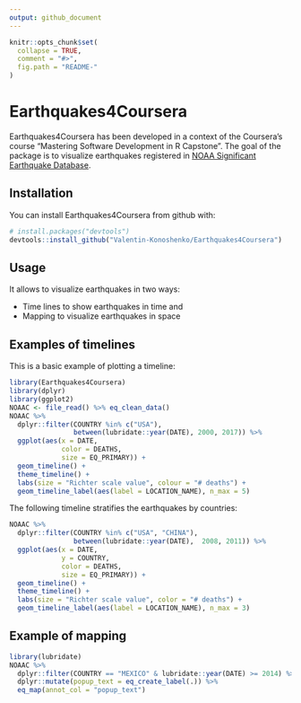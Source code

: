 ```yaml
---
output: github_document
---
```


<!-- README.md is generated from README.Rmd. Please edit that file -->

```r
knitr::opts_chunk$set(
  collapse = TRUE,
  comment = "#>",
  fig.path = "README-"
)
```

# Earthquakes4Coursera

Earthquakes4Coursera has been developed in a context of the Coursera's course "Mastering Software Development in R Capstone". The goal of the package is to  visualize earthquakes registered in [NOAA Significant Earthquake Database](https://www.ngdc.noaa.gov/nndc/struts/form?t=101650&s=1&d=1). 


## Installation

You can install Earthquakes4Coursera from github with:

```r
# install.packages("devtools")
devtools::install_github("Valentin-Konoshenko/Earthquakes4Coursera")
```

## Usage

It allows to visualize earthquakes in two ways:

* Time lines to show earthquakes in time and 
* Mapping to visualize earthquakes in space

## Examples of timelines

This is a basic example of plotting a timeline:
```r
library(Earthquakes4Coursera)
library(dplyr)
library(ggplot2)
NOAAC <- file_read() %>% eq_clean_data()
NOAAC %>%
  dplyr::filter(COUNTRY %in% c("USA"),
                between(lubridate::year(DATE), 2000, 2017)) %>%
  ggplot(aes(x = DATE,
             color = DEATHS,
             size = EQ_PRIMARY)) +
  geom_timeline() +
  theme_timeline() +
  labs(size = "Richter scale value", colour = "# deaths") +
  geom_timeline_label(aes(label = LOCATION_NAME), n_max = 5)
```

The following timeline stratifies the earthquakes by countries:
```r
NOAAC %>%
  dplyr::filter(COUNTRY %in% c("USA", "CHINA"),
                between(lubridate::year(DATE),  2008, 2011)) %>%
  ggplot(aes(x = DATE,
             y = COUNTRY,
             color = DEATHS,
             size = EQ_PRIMARY)) +
  geom_timeline() +
  theme_timeline() +
  labs(size = "Richter scale value", color = "# deaths") +
  geom_timeline_label(aes(label = LOCATION_NAME), n_max = 3)
```

## Example of mapping

```r
library(lubridate)
NOAAC %>%
  dplyr::filter(COUNTRY == "MEXICO" & lubridate::year(DATE) >= 2014) %>%
  dplyr::mutate(popup_text = eq_create_label(.)) %>%
  eq_map(annot_col = "popup_text")
```


